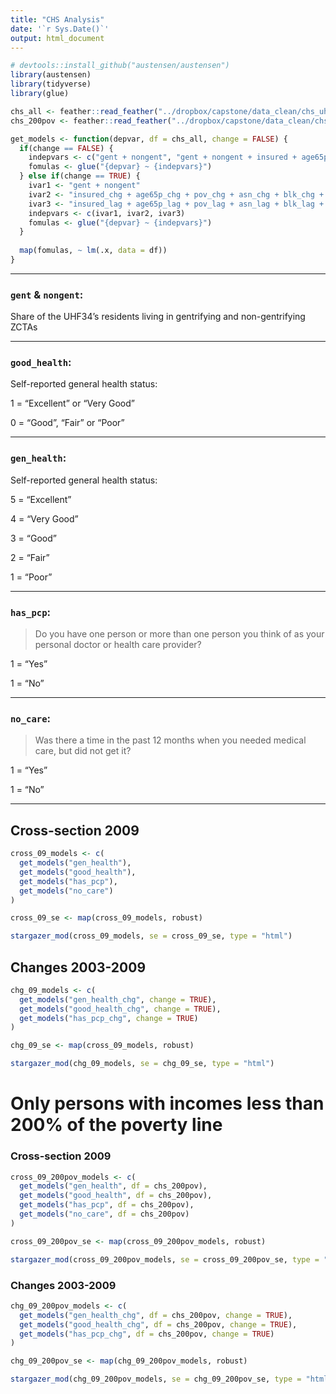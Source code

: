 ```yaml
---
title: "CHS Analysis"
date: '`r Sys.Date()`'
output: html_document
---
```


```r
# devtools::install_github("austensen/austensen")
library(austensen)
library(tidyverse)
library(glue)
```

```r
chs_all <- feather::read_feather("../dropbox/capstone/data_clean/chs_uhf34_0309_all.feather")
chs_200pov <- feather::read_feather("../dropbox/capstone/data_clean/chs_uhf34_0309_200pov.feather")
```

```r
get_models <- function(depvar, df = chs_all, change = FALSE) {
  if(change == FALSE) {
    indepvars <- c("gent + nongent", "gent + nongent + insured + age65p + pov + asn + blk + his + forborn")
    fomulas <- glue("{depvar} ~ {indepvars}")
  } else if(change == TRUE) {
    ivar1 <- "gent + nongent"
    ivar2 <- "insured_chg + age65p_chg + pov_chg + asn_chg + blk_chg + his_chg + forborn_chg"
    ivar3 <- "insured_lag + age65p_lag + pov_lag + asn_lag + blk_lag + his_lag + forborn_lag"
    indepvars <- c(ivar1, ivar2, ivar3)
    fomulas <- glue("{depvar} ~ {indepvars}")
  }
  
  map(fomulas, ~ lm(.x, data = df))
}
```

---

### `gent` & `nongent`:

Share of the UHF34's residents living in gentrifying and non-gentrifying ZCTAs

---

### `good_health`:

Self-reported general health status: 

1 = "Excellent" or "Very Good"

0 = "Good", "Fair" or "Poor"

---

### `gen_health`:

Self-reported general health status: 

5 = "Excellent"

4 = "Very Good" 

3 = "Good"

2 = "Fair" 

1 = "Poor"

---

### `has_pcp`:

> Do you have one person or more than one person you think of as your personal doctor or health care provider?

1 = "Yes"

1 = "No"

---

### `no_care`:

> Was there a time in the past 12 months when you needed medical care, but did not get it?

1 = "Yes"

1 = "No"

---

## Cross-section 2009

```r
cross_09_models <- c(
  get_models("gen_health"), 
  get_models("good_health"),
  get_models("has_pcp"),
  get_models("no_care")
)

cross_09_se <- map(cross_09_models, robust)

stargazer_mod(cross_09_models, se = cross_09_se, type = "html")
```


## Changes 2003-2009

```r
chg_09_models <- c(
  get_models("gen_health_chg", change = TRUE), 
  get_models("good_health_chg", change = TRUE),
  get_models("has_pcp_chg", change = TRUE)
)

chg_09_se <- map(cross_09_models, robust)

stargazer_mod(chg_09_models, se = chg_09_se, type = "html")
```

# Only persons with incomes less than 200% of the poverty line

### Cross-section 2009

```r
cross_09_200pov_models <- c(
  get_models("gen_health", df = chs_200pov), 
  get_models("good_health", df = chs_200pov),
  get_models("has_pcp", df = chs_200pov),
  get_models("no_care", df = chs_200pov)
)

cross_09_200pov_se <- map(cross_09_200pov_models, robust)

stargazer_mod(cross_09_200pov_models, se = cross_09_200pov_se, type = "html")
```

### Changes 2003-2009

```r
chg_09_200pov_models <- c(
  get_models("gen_health_chg", df = chs_200pov, change = TRUE), 
  get_models("good_health_chg", df = chs_200pov, change = TRUE),
  get_models("has_pcp_chg", df = chs_200pov, change = TRUE)
)

chg_09_200pov_se <- map(chg_09_200pov_models, robust)

stargazer_mod(chg_09_200pov_models, se = chg_09_200pov_se, type = "html")
```



